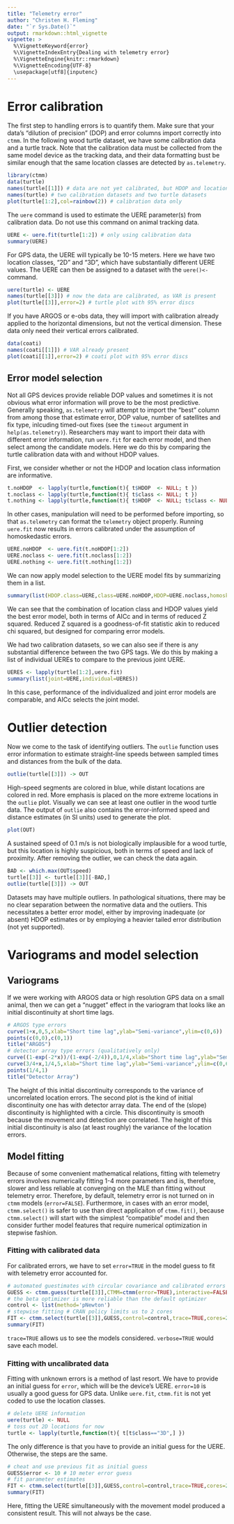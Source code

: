 ```yaml
---
title: "Telemetry error"
author: "Christen H. Fleming"
date: "`r Sys.Date()`"
output: rmarkdown::html_vignette
vignette: >
  %\VignetteKeyword{error}
  %\VignetteIndexEntry{Dealing with telemetry error}
  %\VignetteEngine{knitr::rmarkdown}
  %\VignetteEncoding{UTF-8}
  \usepackage[utf8]{inputenc}
---
```


# Error calibration

The first step to handling errors is to quantify them. Make sure that your data's "dilution of precision" (DOP) and error columns import correctly into `ctmm`. In the following wood turtle dataset, we have some calibration data and a turtle track. Note that the calibration data must be collected from the same model device as the tracking data, and their data formatting bust be similar enough that the same location classes are detected by `as.telemetry`.

```r
library(ctmm)
data(turtle)
names(turtle[[1]]) # data are not yet calibrated, but HDOP and location class is present
names(turtle) # two calibration datasets and two turtle datasets
plot(turtle[1:2],col=rainbow(2)) # calibration data only
```

The `uere` command is used to estimate the UERE parameter(s) from calibration data. Do not use this command on animal tracking data.

```r
UERE <- uere.fit(turtle[1:2]) # only using calibration data
summary(UERE)
```

For GPS data, the UERE will typically be 10-15 meters.
Here we have two location classes, "2D" and "3D", which have substantially different UERE values.
The UERE can then be assigned to a dataset with the `uere()<-` command.

```r
uere(turtle) <- UERE
names(turtle[[3]]) # now the data are calibrated, as VAR is present
plot(turtle[[3]],error=2) # turtle plot with 95% error discs
```

If you have ARGOS or e-obs data, they will import with calibration already applied to the horizontal dimensions, but not the vertical dimension. These data only need their vertical errors calibrated.

```r
data(coati)
names(coati[[1]]) # VAR already present
plot(coati[[1]],error=2) # coati plot with 95% error discs
```

## Error model selection

Not all GPS devices provide reliable DOP values and sometimes it is not obvious what error information will prove to be the most predictive. Generally speaking, `as.telemetry` will attempt to import the "best" column from among those that estimate error, DOP value, number of satellites and fix type, inlcuding timed-out fixes (see the `timeout` argument in `help(as.telemetry)`). Researchers may want to import their data with different error information, run `uere.fit` for each error model, and then select among the candidate models. Here we do this by comparing the turtle calibration data with and without HDOP values.

First, we consider whether or not the HDOP and location class information are informative.
```r
t.noHDOP  <- lapply(turtle,function(t){ t$HDOP  <- NULL; t })
t.noclass <- lapply(turtle,function(t){ t$class <- NULL; t })
t.nothing <- lapply(turtle,function(t){ t$HDOP  <- NULL; t$class <- NULL; t })
```
In other cases, manipulation will need to be performed before importing, so that `as.telemetry` can format the `telemetry` object properly.
Running `uere.fit` now results in errors calibrated under the assumption of homoskedastic errors.
```r
UERE.noHDOP  <- uere.fit(t.noHDOP[1:2])
UERE.noclass <- uere.fit(t.noclass[1:2])
UERE.nothing <- uere.fit(t.nothing[1:2])
```
We can now apply model selection to the UERE model fits by summarizing them in a list.
```r
summary(list(HDOP.class=UERE,class=UERE.noHDOP,HDOP=UERE.noclass,homoskedastic=UERE.nothing))
```
We can see that the combination of location class and HDOP values yield the best error model,
both in terms of AICc and in terms of reduced Z squared.
Reduced Z squared is a goodness-of-fit statistic akin to reduced chi squared, but designed for comparing error models.

We had two calibration datasets, so we can also see if there is any substantial difference between the two GPS tags. We do this by making a list of individual UEREs to compare to the previous joint UERE.
```r
UERES <- lapply(turtle[1:2],uere.fit)
summary(list(joint=UERE,individual=UERES))
```
In this case, performance of the individualized and joint error models are comparable, and AICc selects the joint model.

# Outlier detection

Now we come to the task of identifying outliers. The `outlie` function uses error information to estimate straight-line speeds between sampled times and distances from the bulk of the data.

```r
outlie(turtle[[3]]) -> OUT
```

High-speed segments are colored in blue, while distant locations are colored in red. More emphasis is placed on the more extreme locations in the `outlie` plot. Visually we can see at least one outlier in the wood turtle data. The output of `outlie` also contains the error-informed speed and distance estimates (in SI units) used to generate the plot.

```r
plot(OUT)
```

A sustained speed of 0.1 m/s is not biologically implausible for a wood turtle, but this location is highly suspicious, both in terms of speed and lack of proximity. After removing the outlier, we can check the data again.

```r
BAD <- which.max(OUT$speed)
turtle[[3]] <- turtle[[3]][-BAD,]
outlie(turtle[[3]]) -> OUT
```

Datasets may have multiple outliers. In pathological situations, there may be no clear separation between the normative data and the outliers. This necessitates a better error model, either by improving inadequate (or absent) HDOP estimates or by employing a heavier tailed error distribution (not yet supported).

# Variograms and model selection

## Variograms

If we were working with ARGOS data or high resolution GPS data on a small animal, then we can get a "nugget" effect in the variogram that looks like an initial discontinuity at short time lags.

```r
# ARGOS type errors
curve(1+x,0,5,xlab="Short time lag",ylab="Semi-variance",ylim=c(0,6))
points(c(0,0),c(0,1))
title("ARGOS")
# detector array type errors (qualitatively only)
curve((1-exp(-2*x))/(1-exp(-2/4)),0,1/4,xlab="Short time lag",ylab="Semi-variance",ylim=c(0,6),xlim=c(0,5),add=FALSE)
curve(3/4+x,1/4,5,xlab="Short time lag",ylab="Semi-variance",ylim=c(0,6),add=TRUE,xlim=c(0,5))
points(1/4,1)
title("Detector Array")
```

The height of this initial discontinuity corresponds to the variance of uncorrelated location errors. The second plot is the kind of initial discontinuity one has with detector array data. The end of the (slope) discontinuity is highlighted with a circle. This discontinuity is smooth because the movement and detection are correlated. The height of this initial discontinuity is also (at least roughly) the variance of the location errors.

## Model fitting

Because of some convenient mathematical relations, fitting with telemetry errors involves numerically fitting 1-4 more parameters and is, therefore, slower and less reliable at converging on the MLE than fitting without telemetry error. Therefore, by default, telemetry error is not turned on in `ctmm` models (`error=FALSE`).
Furthermore, in cases with an error model, `ctmm.select()` is safer to use than direct applicaiton of `ctmm.fit()`, because `ctmm.select()` will start with the simplest "compatible" model and then consider further model features that require numerical optimization in stepwise fashion.

### Fitting with calibrated data

For calibrated errors, we have to set `error=TRUE` in the model guess to fit with telemetry error accounted for.

```r
# automated guestimates with circular covariance and calibrated errors
GUESS <- ctmm.guess(turtle[[3]],CTMM=ctmm(error=TRUE),interactive=FALSE)
# the beta optimizer is more reliable than the default optimizer
control <- list(method='pNewton')
# stepwise fitting # CRAN policy limits us to 2 cores
FIT <- ctmm.select(turtle[[3]],GUESS,control=control,trace=TRUE,cores=2)
summary(FIT)
```

`trace=TRUE` allows us to see the models considered. `verbose=TRUE` would save each model.

### Fitting with uncalibrated data

Fitting with unknown errors is a method of last resort. We have to provide an initial guess for `error`, which will be the device's UERE. `error=10` is usually a good guess for GPS data. Unlike `uere.fit`, `ctmm.fit` is not yet coded to use the location classes.

```r
# delete UERE information
uere(turtle) <- NULL
# toss out 2D locations for now
turtle <- lapply(turtle,function(t){ t[t$class=="3D",] })
```

The only difference is that you have to provide an initial guess for the UERE. Otherwise, the steps are the same.

```r
# cheat and use previous fit as initial guess
GUESS$error <- 10 # 10 meter error guess
# fit parameter estimates
FIT <- ctmm.select(turtle[[3]],GUESS,control=control,trace=TRUE,cores=2)
summary(FIT)
```

Here, fitting the UERE simultaneously with the movement model produced a consistent result.
This will not always be the case.

